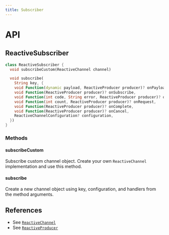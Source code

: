 ```yaml
---
title: Subscriber
---
```


# API

## ReactiveSubscriber

```dart title="Declaration"
class ReactiveSubscriber {
  void subscribeCustom(ReactiveChannel channel)

  void subscribe(
    String key, {
    void Function(dynamic payload, ReactiveProducer producer)? onPayload,
    void Function(ReactiveProducer producer)? onSubscribe,
    void Function(int code, String error, ReactiveProducer producer)? onError,
    void Function(int count, ReactiveProducer producer)? onRequest,
    void Function(ReactiveProducer producer)? onComplete,
    void Function(ReactiveProducer producer)? onCancel,
    ReactiveChannelConfiguration? configuration,
  })
}
```

### Methods

#### subscribeCustom

Subscribe custom channel object. Create your own `ReactiveChannel` implementation and use this method.

#### subscribe

Create a new channel object using key, configuration, and handlers from the method arguments. 

## References

* See [`ReactiveChannel`](channel#ReactiveChannel)
* See [`ReactiveProducer`](producer#ReactiveProducer)